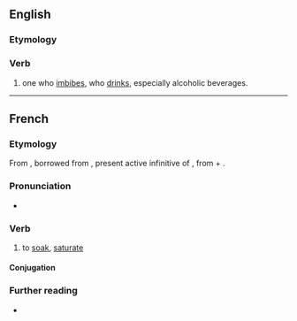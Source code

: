 ==English==

===Etymology===
{{suffix|en|imbibe|er}}

===Verb===
{{en-verb}}

# one who [[imbibe]]s, who [[drink]]s, especially alcoholic beverages.

----

==French==

===Etymology===
From {{inh|fr|fro|-}}, borrowed from {{bor|fr|la|imbibere}}, present active infinitive of {{m|la|imbibō}}, from {{m|la|in-}} + {{m|la|bibō||I drink}}.

===Pronunciation===
* {{IPA|/ɛ̃.bi.be/|lang=fr}}

===Verb===
{{fr-verb}}

# {{lb|fr|transitive}} to [[soak]], [[saturate]]

====Conjugation====
{{fr-conj-auto}}

===Further reading===
* {{R:TLFi}}